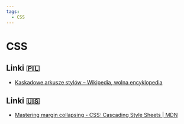 ```yaml
---
tags:
  - CSS
---
```


# CSS

## Linki 🇵🇱

- [Kaskadowe arkusze stylów – Wikipedia, wolna encyklopedia](https://pl.wikipedia.org/wiki/Kaskadowe_arkusze_styl%C3%B3w)

## Linki 🇺🇸

- [Mastering margin collapsing - CSS: Cascading Style Sheets | MDN](https://developer.mozilla.org/en-US/docs/Web/CSS/CSS_Box_Model/Mastering_margin_collapsing)
